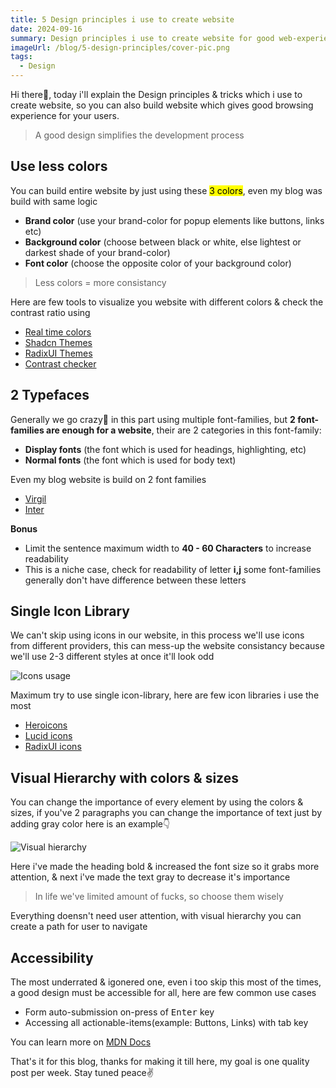 ```yaml
---
title: 5 Design principles i use to create website
date: 2024-09-16
summary: Design principles i use to create website for good web-experience
imageUrl: /blog/5-design-principles/cover-pic.png
tags:
  - Design
---
```


Hi there👋, today i'll explain the Design principles & tricks which i use to create website, so you can also build website which gives good browsing experience for your users.

> A good design simplifies the development process

<H2>Use less colors</H2>

You can build entire website by just using these <mark>3 colors</mark>, even my blog was build with same logic

- **Brand color** (use your brand-color for popup elements like buttons, links etc)
- **Background color** (choose between black or white, else lightest or darkest shade of your brand-color)
- **Font color** (choose the opposite color of your background color)

> Less colors = more consistancy

Here are few tools to visualize you website with different colors & check the contrast ratio using

- [Real time colors](https://www.realtimecolors.com/?colors=050315-fbfbfe-2f27ce-dedcff-433bff&fonts=Inter-Inter)
- [Shadcn Themes](https://ui.shadcn.com/themes)
- [RadixUI Themes](https://www.radix-ui.com/themes/playground)
- [Contrast checker](https://coolors.co/contrast-checker/112a46-acc8e5)

<H2>2 Typefaces</H2>

Generally we go crazy🤯 in this part using multiple font-families, but **2 font-families are enough for a website**, their are 2 categories in this font-family:

- **Display fonts** (the font which is used for headings, highlighting, etc)
- **Normal fonts** (the font which is used for body text)

Even my blog website is build on 2 font families

- [Virgil](https://virgil.excalidraw.com/)
- [Inter](https://fonts.google.com/specimen/Inter?query=inter)

**Bonus**

- Limit the sentence maximum width to **40 - 60 Characters** to increase readability
- This is a niche case, check for readability of letter **i,j** some font-families generally don't have difference between these letters

<H2>Single Icon Library</H2>

We can't skip using icons in our website, in this process we'll use icons from different providers, this can mess-up the website consistancy because we'll use 2-3 different styles at once it'll look odd

![Icons usage](/blog/5-design-principles/icon-usage.png)

Maximum try to use single icon-library, here are few icon libraries i use the most

- [Heroicons](https://heroicons.com/)
- [Lucid icons](https://lucide.dev/icons/)
- [RadixUI icons](https://www.radix-ui.com/icons)

<H2>Visual Hierarchy with colors & sizes</H2>

You can change the importance of every element by using the colors & sizes, if you've 2 paragraphs you can change the importance of text just by adding gray color here is an example👇

![Visual hierarchy](/blog/5-design-principles/readability.png)

Here i've made the heading bold & increased the font size so it grabs more attention, & next i've made the text gray to decrease it's importance

> In life we've limited amount of fucks, so choose them wisely

Everything doensn't need user attention, with visual hierarchy you can create a path for user to navigate

<H2>Accessibility</H2>

The most underrated & igonered one, even i too skip this most of the times, a good design must be accessible for all, here are few common use cases

- Form auto-submission on-press of <kbd>Enter</kbd> key
- Accessing all actionable-items(example: Buttons, Links) with tab key

You can learn more on [MDN Docs](https://developer.mozilla.org/en-US/docs/Web/Accessibility)

That's it for this blog, thanks for making it till here, my goal is one quality post per week. Stay tuned peace✌️
